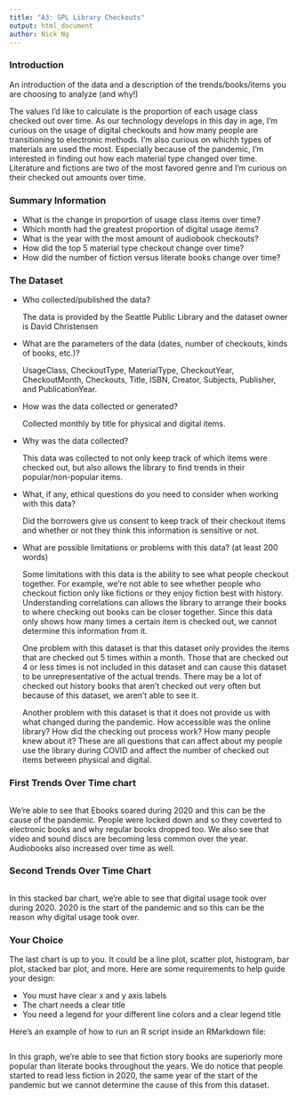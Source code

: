```yaml
---
title: "A3: SPL Library Checkouts"
output: html_document
author: Nick Ng
---
```


### Introduction

An introduction of the data and a description of the trends/books/items you are choosing to analyze (and why!)

  The values I'd like to calculate is the proportion of each usage class checked out over time. As our 
technology develops in this day in age, I'm curious on the usage of digital checkouts and how many people are 
transitioning to electronic methods. I'm also curious on whichh types of materials are used the most. Especially 
because of the pandemic, I'm interested in finding out how each material type changed over time. Literature and
fictions are two of the most favored genre and I'm curious on their checked out amounts over time.


### Summary Information

- What is the change in proportion of usage class items over time?
- Which month had the greatest proportion of digital usage items?
- What is the year with the most amount of audiobook checkouts?
- How did the top 5 material type checkout change over time?
- How did the number of fiction versus literate books change over time?

### The Dataset

- Who collected/published the data?

    The data is provided by the Seattle Public Library and the dataset owner is David Christensen  

- What are the parameters of the data (dates, number of checkouts, kinds of books, etc.)?

    UsageClass, CheckoutType, MaterialType, CheckoutYear, CheckoutMonth, Checkouts, Title, ISBN, 
    Creator, Subjects, Publisher, and PublicationYear.

- How was the data collected or generated? 

    Collected monthly by title for physical and digital items.

- Why was the data collected?  

    This data was collected to not only keep track of which items were checked out, but also allows
    the library to find trends in their popular/non-popular items.

- What, if any, ethical questions do you need to consider when working with this data?  

    Did the borrowers give us consent to keep track of their checkout items and whether or not they 
    think this information is sensitive or not.

- What are possible limitations or problems with this data?   (at least 200 words)

    Some limitations with this data is the ability to see what people checkout together. For example,
    we're not able to see whether people who checkout fiction only like fictions or they enjoy fiction
    best with history. Understanding correlations can allows the library to arrange their books to where 
    checking out books can be closer together. Since this data only shows how many times a certain item is 
    checked out, we cannot determine this information from it.

    One problem with this dataset is that this dataset only provides the items that are checked out 5 times
    within a month. Those that are checked out 4 or less times is not included in this dataset and can cause 
    this dataset to be unrepresentative of the actual trends. There may be a lot of checked out history books 
    that aren't checked out very often but because of this dataset, we aren't able to see it.

    Another problem with this dataset is that it does not provide us with what changed during the pandemic.
    How accessible was the online library? How did the checking out process work? How many people knew 
    about it? These are all questions that can affect about my people use the library during COVID and affect
    the number of checked out items between physical and digital.

### First Trends Over Time chart

```r
```

We're able to see that Ebooks soared during 2020 and this can be the cause of the pandemic.
People were locked down and so they coverted to electronic books and why regular books
dropped too. We also see that video and sound discs are becoming less common over the year.
Audiobooks also increased over time as well.

### Second Trends Over Time Chart

```r
```

In this stacked bar chart, we're able to see that digital usage took over during 2020. 2020 is 
the start of the pandemic and so this can be the reason why digital usage took over.

### Your Choice

The last chart is up to you. It could be a line plot, scatter plot, histogram, bar plot, stacked bar plot, and 
more. Here are some requirements to help guide your design:

- You must have clear x and y axis labels
- The chart needs a clear title 
- You need a legend for your different line colors and a clear legend title

Here's an example of how to run an R script inside an RMarkdown file:

```r

```

In this graph, we're able to see that fiction story books are superiorly more popular
than literate books throughout the years. We do notice that people started to read 
less fiction in 2020, the same year of the start of the pandemic but we cannot determine
the cause of this from this dataset.


